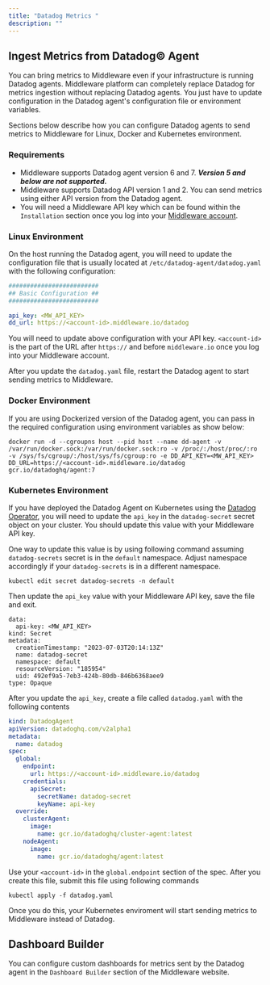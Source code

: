 ```yaml
---
title: "Datadog Metrics "
description: ""
---
```


## Ingest Metrics from Datadog&copy; Agent

You can bring metrics to Middleware even if your infrastructure is running Datadog agents. Middleware platform can completely replace Datadog for metrics ingestion without replacing Datadog agents. You just have to update configuration in the Datadog agent's configuration file or environment variables. 

Sections below describe how you can configure Datadog agents to send metrics to Middleware for Linux, Docker and Kubernetes environment.

### Requirements

- Middleware supports Datadog agent version 6 and 7. _**Version 5 and below are not supported.**_
- Middleware supports Datadog API version 1 and 2. You can send metrics using either API version from the Datadog agent.
- You will need a Middleware API key which can be found within the `Installation` section once you log into your [Middleware account](http://app.middleware.io).  

### Linux Environment

On the host running the Datadog agent, you will need to update the configuration file that is usually located at `/etc/datadog-agent/datadog.yaml` with the following configuration:

```yaml yaml
#########################
## Basic Configuration ##
#########################

api_key: <MW_API_KEY>
dd_url: https://<account-id>.middleware.io/datadog
```
You will need to update above configuration with your API key. `<account-id>` is the part of the URL after `https://` and before `middleware.io` once you log into your Middleware account.

After you update the `datadog.yaml` file, restart the Datadog agent to start sending metrics to Middleware.

### Docker Environment

If you are using Dockerized version of the Datadog agent, you can pass in the required configuration using environment variables as show below:

```shell Shell
docker run -d --cgroupns host --pid host --name dd-agent -v /var/run/docker.sock:/var/run/docker.sock:ro -v /proc/:/host/proc/:ro -v /sys/fs/cgroup/:/host/sys/fs/cgroup:ro -e DD_API_KEY=<MW_API_KEY> DD_URL=https://<account-id>.middleware.io/datadog gcr.io/datadoghq/agent:7
```

### Kubernetes Environment

If you have deployed the Datadog Agent on Kubernetes using the [Datadog Operator](https://docs.datadoghq.com/containers/kubernetes/installation/?tab=operator), you will need to update the `api_key` in the `datadog-secret` secret object on your cluster. You should update this value with your Middleware API key.

One way to update this value is by using following command assuming `datadog-secrets` secret is in the `default` namespace. Adjust namespace accordingly if your `datadog-secrets` is in a different namespace.

```shell Shell
kubectl edit secret datadog-secrets -n default
```

Then update the `api_key` value with your Middleware API key, save the file and exit.

```apiVersion.v1 yaml
data:
  api-key: <MW_API_KEY>
kind: Secret
metadata:
  creationTimestamp: "2023-07-03T20:14:13Z"
  name: datadog-secret
  namespace: default
  resourceVersion: "185954"
  uid: 492ef9a5-7eb3-424b-80db-846b6368aee9
type: Opaque
```

After you update the `api_key`, create a file called `datadog.yaml` with the following contents

```yaml yaml
kind: DatadogAgent
apiVersion: datadoghq.com/v2alpha1
metadata:
  name: datadog
spec:
  global:
    endpoint: 
      url: https://<account-id>.middleware.io/datadog 
    credentials:
      apiSecret:
        secretName: datadog-secret
        keyName: api-key
  override:
    clusterAgent:
      image:
        name: gcr.io/datadoghq/cluster-agent:latest
    nodeAgent:
      image:
        name: gcr.io/datadoghq/agent:latest

```

Use your `<account-id>` in the `global.endpoint` section of the spec.  After you create this file, submit this file using following commands

```shell Shell
kubectl apply -f datadog.yaml
```

Once you do this, your Kubernetes enviroment will start sending metrics to Middleware instead of Datadog.

## Dashboard Builder

You can configure custom dashboards for metrics sent by the Datadog agent in the `Dashboard Builder` section of the Middleware website.
